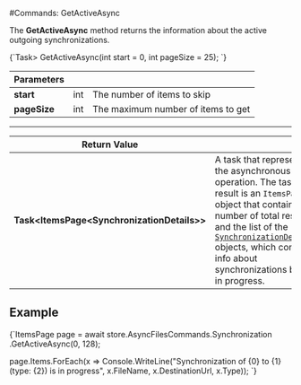 
#Commands: GetActiveAsync

The **GetActiveAsync** method returns the information about the active outgoing synchronizations.



<TabItem value="get_active_1" label="get_active_1">
<CodeBlock language="csharp">
{`Task<ItemsPage<SynchronizationDetails>> GetActiveAsync(int start = 0, int pageSize = 25);
`}
</CodeBlock>
</TabItem>

| Parameters | | |
| ------------- | ------------- | ----- |
| **start** | int | The number of items to skip |
| **pageSize** | int | The maximum number of items to get |

---

| Return Value | |
| ------------- | ------------- |
| **Task&lt;ItemsPage&lt;SynchronizationDetails&gt;&gt;** | A task that represents the asynchronous operation. The task result is an `ItemsPage` object that contains the number of total results and the list of the [`SynchronizationDetails`](../../../../../glossary/synchronization-details.mdx) objects, which contains info about synchronizations being in progress. |


## Example

<TabItem value="get_active_2" label="get_active_2">
<CodeBlock language="csharp">
{`ItemsPage<SynchronizationDetails> page = await store.AsyncFilesCommands.Synchronization
												.GetActiveAsync(0, 128);

page.Items.ForEach(x => 
	Console.WriteLine("Synchronization of \{0\} to \{1\} (type: \{2\}) is in progress", 
							x.FileName, x.DestinationUrl, x.Type));
`}
</CodeBlock>
</TabItem>

